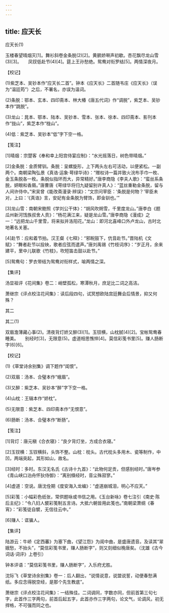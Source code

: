 ```yaml
---
---
---
```

title: 应天长
---



应天长(1)


玉楼春望晴烟灭[1]。舞衫斜卷金条脱(2)[2]。黄鹂娇啭声初歇。杏花飘尽龙山雪(3)[3]。　　凤钗低赴节(4)[4]。筵上王孙愁绝。鸳鸯对衔罗结[5]。两情深夜月。





【校记】


(1)紫芝本、吴钞本作“应天长二首”。钟本《应天长》二首随韦庄《应天长》（误为“温廷筠”）之后，不署名，亦误为温词。

(2)条脱：鄂本、玄本、四印斋本、林大椿《唐五代词》作“调脱”，紫芝本、吴钞本作“跳脱”。

(3)龙山：晁本、鄂本、陆本、吴钞本、雪本、张本、徐本、四印斋本、影刊本作“拢山”，紫芝本作“栊山”。

(4)低：紫芝本、吴钞本“低”字下空一格。





【笺注】


[1]晴烟：宗楚客《奉和幸上阳宫侍宴应制》：“水光摇落日，树色带晴烟。”

[2]金条脱：金质臂钏。条脱：呈螺旋形，上下两头左右可活动，以便紧松。一副两个。南朝梁陶弘景《真诰·运象·萼绿华诗》：“赠权诗一篇并致火浣布手巾一枚、金玉条脱各一枚。条脱似指环而大，异常精好。”唐李商隐《李夫人歌》：“蛮丝系条脱，妍眼和香屑。”唐曹唐《萼绿华将归九疑留别许真人》：“蓝丝重勒金条脱，留与人间许侍中。”宋吴曾《能改斋漫录·辨误》：“文宗问宰臣：‘条脱是何物？’宰臣未对，上曰：‘《真诰》言，安妃有金条脱为臂饰，即金钏也。’”

[3]龙山雪：南朝宋鲍照《学刘公干体》：“胡风吹朔雪，千里度龙山。”唐李白《题瓜州新河饯族叔舍人贲》：“杨花满江来，疑是龙山雪。”唐李商隐《漫成》之一：“远把龙山千里雪，将来拟并洛阳花。”龙山：即河北喜峰口外卢龙山，古时北地著名关塞。

[4]赴节：应和着节拍。汉王粲《七释》：“邪睨鼓下，伉音赴节。”晋陆机《文赋》：“舞者赴节以投袂，歌者应弦而遣声。”唐刘禹锡《竹枝词序》：“岁正月，余来建平，里中儿联歌《竹枝》，吹短笛击鼓以赴节。”

[5]鸳鸯句：罗衣带结为鸳鸯对衔样式，喻两情之深。





【集评】


汤显祖评《花间集》卷二：峭壁孤松，寒潭秋月，庶足比二词之高洁。

萧继宗《评点校注花间集》：读后段四句，试冥想欧陆宫廷舞会后情景，抑又何殊？





其二

其二(1)


双眉澹薄藏心事(2)。清夜背灯娇又醉(3)[1]。玉钗横，山枕腻(4)[2]。宝帐鸳鸯春睡美。　　别经时[3]，无限意(5)。虚道相思憔悴[4]。莫信彩笺书里[5]。赚人肠断字(6)[6]。





【校记】


(1)《草堂诗余别集》调下题作“闺恨”。

(2)双眉：汤本、合璧本作“蛾眉”。

(3)又醉：紫芝本、吴钞本“醉”字下空一格。

(4)山枕：王辑本作“娇枕”。

(5)无限意：紫芝本、四印斋本作“无恨意”。

(6)肠断：汤本、合璧本作“断肠”。





【笺注】


[1]背灯：唐元稹《合衣寝》：“良夕背灯坐，方成合衣寝。”

[2]玉钗横：玉钗横斜，头饰不整。山枕：枕头。古代枕头多用木、瓷等制作，中凹，两端突起，其形如山，故名。

[3]经时：多时。东汉无名氏《古诗十九首》：“此物何足贡，但感别经时。”唐岑参《青山峡口泊舟怀狄侍御》：“离别倏经时，音尘殊寂寥。”

[4]虚道：空说。唐沈佺期《度安海入龙编》：“虚道崩城泪，明心不应天。”

[5]彩笺：小幅彩色纸张，常供题咏或书信之用。《玉台新咏》卷七注引《南史·陈后主纪》：“令八妇人襞彩笺制五言诗。大抵六朝皆用此笺也。”南朝梁萧纲《春宵》：“彩笺徒自襞，无信往云中。”

[6]赚人：诓骗人。





【集评】


陆游云：牛峤《定西蕃》为塞下曲，《望江怨》为闺中曲，是盛唐遗音。及读其“翠娥愁，不抬头”，“莫信彩笺书里，赚人肠断字”，则又刻细似晚唐矣。（沈雄《古今词话·词评》上卷引）

钟本评语：“莫信彩笺书里，赚人肠断字”，入乐府尤胜。

沈际飞《草堂诗余别集》卷一：后人翻出，“说情说意，说盟说誓，动便春愁满纸。多应念得脱空经，是那个先生教底”。

萧继宗《评点校注花间集》：一结殊佳。二词调同，字数亦同，但前首第三句七字，此首作三字两句，前首后起五字，此首亦作三字两句，论文气，论调风，初无捍格，不可强而同之也。